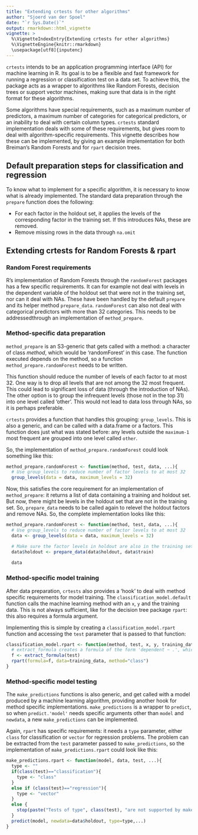 ```yaml
---
title: "Extending crtests for other algorithms"
author: "Sjoerd van der Spoel"
date: "`r Sys.Date()`"
output: rmarkdown::html_vignette
vignette: >
  %\VignetteIndexEntry{Extending crtests for other algorithms}
  %\VignetteEngine{knitr::rmarkdown}
  \usepackage[utf8]{inputenc}
---
```


`crtests` intends to be an application programming interface (API) for machine learning in R. Its goal is to be a flexible and fast framework for running a regression or classification test on a data set. To achieve this, the package acts as a wrapper to algorithms like Random Forests, decision trees or support vector machines, making sure that data is in the right format for these algorithms.

Some algorithms have special requirements, such as a maximum number of predictors, a maximum number of categories for categorical predictors, or an inability to deal with certain column types. `crtests` standard implementation deals with some of these requirements, but gives room to deal with algorithm-specific requirements. This vignette describes how these can be implemented, by giving an example implementation for both Breiman's Random Forests and for `rpart` decision trees.

## Default preparation steps for classification and regression
To know what to implement for a specific algorithm, it is necessary to know what is already implemented. The standard data preparation through the `prepare` function does the following:

 * For each factor in the holdout set, it applies the levels of the corresponding factor in the training set. If this introduces NAs, these are removed.
 * Remove missing rows in the data through `na.omit`
 

## Extending crtests for Random Forests & rpart
### Random Forest requirements
R's implementation of Random Forests through the `randomForest` packages has a few specific requirements. It can for example not deal with levels in the dependent variable of the holdout set that were not in the training set, nor can it deal with NAs. These have been handled by the default `prepare` and its helper method `prepare_data`.  `randomForest` can also not deal with categorical predictors with more than 32 categories. This needs to be addressedthrough an implementation of `method_prepare`.

### Method-specific data preparation
`method_prepare` is an S3-generic that gets called with a method: a character of class _method_, which would be 'randomForest' in this case. The function executed depends on the method, so a function `method_prepare.randomForest` needs to be written.

This function should reduce the number of levels of each factor to at most 32. One way is to drop all levels that are not among the 32 most frequent. This could lead to significant loss of data (through the introduction of NAs). The other option is to group the infrequent levels (those not in the top 31) into one level called 'other'. This would not lead to data loss through NAs, so it is perhaps preferable.

`crtests` provides a function that handles this grouping: `group_levels`. This is also a generic, and can be called with a data.frame or a factors. This function does just what was stated before: any levels outside the `maximum-1` most frequent are grouped into one level called `other`.

So, the implementation of `method_prepare.randomForest` could look something like this:
```r
method_prepare.randomForest <- function(method, test, data, ...){
  # Use group_levels to reduce number of factor levels to at most 32
  group_levels(data = data, maximum_levels = 32)
```
Now, this satisfies the core requirement for an implementation of `method_prepare`: it returns a list of data containing a training and holdout set. But now, there might be levels in the holdout set that are not in the training set. So, `prepare_data` needs to be called again to relevel the holdout factors and remove NAs. So, the complete implementation looks like this:

```r
method_prepare.randomForest <- function(method, test, data, ...){
  # Use group_levels to reduce number of factor levels to at most 32
  data <- group_levels(data = data, maximum_levels = 32)

  # Make sure the factor levels in holdout are also in the training set, and remove NAs this introduces.
  data$holdout <- prepare_data(data$holdout, data$train)
  
  data
```

### Method-specific model training
After data preparation, `crtests` also provides a 'hook' to deal with method specific requirements for model training. The `classification_model.default` function calls the machine learning method with an `x`, `y` and the training data. This is not always sufficient, like for the decision tree package `rpart`: this also requires a formula argument.

Implementing this is simple by creating a `classification_model.rpart` function and accessing the `test` parameter that is passed to that function:
```r
classification_model.rpart <- function(method, test, x, y, training_data, ...){
  # extract_formula creates a formula of the form 'dependent ~ .', which is an attribute of the test object
  f <- extract_formula(test)
  rpart(formula=f, data=training_data, method="class")
}
```

### Method-specific model testing
The `make_predictions` functions is also generic, and get called with a model produced by a machine learning algorithm, providing another hook for method specific implementations. `make_predictions` is a wrapper to `predict`, so when `predict.'model'` needs specific arguments other than `model` and `newdata`, a new `make_predictions` can be implemented.

Again, `rpart` has specific requirements: it needs a `type` parameter, either `class` for classification or `vector` for regression problems. The problem can be extracted from the `test` parameter passed to `make_predictions`, so the implementation of `make_predictions.rpart` could look like this:
```r
make_predictions.rpart <- function(model, data, test, ...){
  type <- ""
  if(class(test)=="classification"){
    type <- "class"
  }
  else if (class(test)=="regression"){
    type <- "vector"
  }
  else {
    stop(paste("Tests of type", class(test), "are not supported by make_predictions.rpart"))
  }
  predict(model, newdata=data$holdout, type=type,...)
}
```

